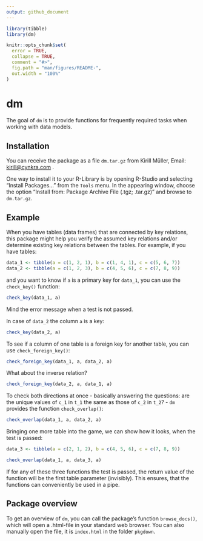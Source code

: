 ```yaml
---
output: github_document
---
```


<!-- README.md is generated from README.Rmd. Please edit that file -->

```r
library(tibble)
library(dm)

knitr::opts_chunk$set(
  error = TRUE,
  collapse = TRUE,
  comment = "#>",
  fig.path = "man/figures/README-",
  out.width = "100%"
)
```
# dm

The goal of `dm` is to provide functions for frequently required tasks when working with data models.

## Installation

You can receive the package as a file `dm.tar.gz` from
Kirill Müller, Email: <kirill@cynkra.com> .

One way to install it to your R-Library is by opening R-Studio and
selecting “Install Packages…” from the `Tools` menu. In the appearing
window, choose the option “Install from: Package Archive File (.tgz;
.tar.gz)” and browse to `dm.tar.gz`.

## Example

When you have tables (data frames) that are connected by key relations, this package might help you verify the assumed key relations 
and/or determine existing key relations between the tables. For example, if you have tables:

```r
data_1 <- tibble(a = c(1, 2, 1), b = c(1, 4, 1), c = c(5, 6, 7))
data_2 <- tibble(a = c(1, 2, 3), b = c(4, 5, 6), c = c(7, 8, 9))
```

and you want to know if `a` is a primary key for `data_1`, you can use the `check_key()` function:

```r
check_key(data_1, a)
```

Mind the error message when a test is not passed.

In case of `data_2` the column `a` is a key:

```r
check_key(data_2, a)
```

To see if a column of one table is a foreign key for another table, you can use `check_foreign_key()`:

```r
check_foreign_key(data_1, a, data_2, a)
```

What about the inverse relation?

```r
check_foreign_key(data_2, a, data_1, a)
```

To check both directions at once - basically answering the questions: are the unique values of `c_1` in `t_1` the same as those of `c_2` in `t_2`? -
`dm` provides the function `check_overlap()`:

```r
check_overlap(data_1, a, data_2, a)
```

Bringing one more table into the game, we can show how it looks, when the test is passed:

```r
data_3 <- tibble(a = c(2, 1, 2), b = c(4, 5, 6), c = c(7, 8, 9))

check_overlap(data_1, a, data_3, a)
```

If for any of these three functions the test is passed, the return value of the function will be the first table parameter (invisibly).
This ensures, that the functions can conveniently be used in a pipe.

## Package overview

To get an overview of `dm`, you can call the package’s
function `browse_docs()`, which will open a .html-file in your standard
web browser. You can also manually open the file, it is `index.html` in
the folder `pkgdown`.

